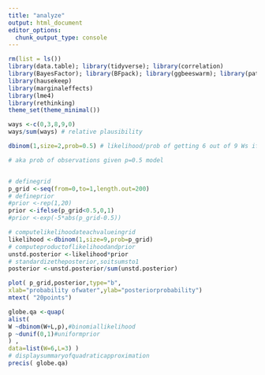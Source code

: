 ```yaml
---
title: "analyze"
output: html_document
editor_options: 
  chunk_output_type: console
---
```


```r
rm(list = ls())
library(data.table); library(tidyverse); library(correlation)
library(BayesFactor); library(BFpack); library(ggbeeswarm); library(patchwork); library(ggdist)
library(hausekeep)
library(marginaleffects)
library(lme4)
library(rethinking)
theme_set(theme_minimal())
```

```r
ways <-c(0,3,8,9,0)
ways/sum(ways) # relative plausibility

dbinom(1,size=2,prob=0.5) # likelihood/prob of getting 6 out of 9 Ws if prob of getting W on each turn is 0.5

# aka prob of observations given p=0.5 model



```

```r
# definegrid
p_grid <-seq(from=0,to=1,length.out=200)
# defineprior
#prior <-rep(1,20)
prior <-ifelse(p_grid<0.5,0,1)
#prior <-exp(-5*abs(p_grid-0.5))

# computelikelihoodateachvalueingrid
likelihood <-dbinom(1,size=9,prob=p_grid)
# computeproductoflikelihoodandprior
unstd.posterior <-likelihood*prior
# standardizetheposterior,soitsumsto1
posterior <-unstd.posterior/sum(unstd.posterior)

plot( p_grid,posterior,type="b",
xlab="probability ofwater",ylab="posteriorprobability")
mtext( "20points")

```

```r

globe.qa <-quap(
alist(
W ~dbinom(W+L,p),#binomiallikelihood
p ~dunif(0,1)#uniformprior
) ,
data=list(W=6,L=3) )
# displaysummaryofquadraticapproximation
precis( globe.qa)

```

